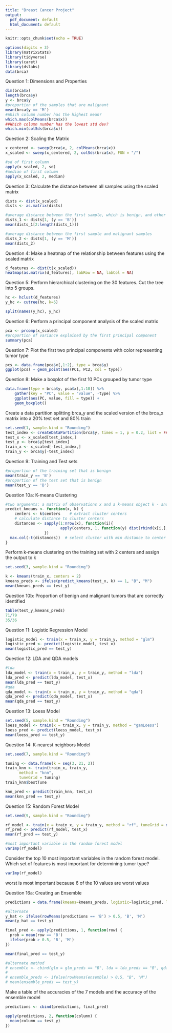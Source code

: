 ---
title: "Breast Cancer Project"
output:
  pdf_document: default
  html_document: default
---

```{r setup, include=FALSE}
knitr::opts_chunk$set(echo = TRUE)
```


```{r}
options(digits = 3)
library(matrixStats)
library(tidyverse)
library(caret)
library(dslabs)
data(brca)
```

Question 1: Dimensions and Properties
```{r}
dim(brca$x)
length(brca$y)
y <- brca$y
#proportion of the samples that are malignant
mean(brca$y == 'M')
#Which column number has the highest mean?
which.max(colMeans(brca$x))
##Which column number has the lowest std dev?
which.min(colSds(brca$x))
```


Question 2: Scaling the Matrix
```{r}
x_centered <- sweep(brca$x, 2, colMeans(brca$x))
x_scaled <- sweep(x_centered, 2, colSds(brca$x), FUN = "/")

#sd of first column
apply(x_scaled, 2, sd)
#median of first column
apply(x_scaled, 2, median)
```


Question 3: Calculate the distance between all samples using the scaled matrix
```{r}
dists <- dist(x_scaled)
dists <- as.matrix(dists)

#average distance between the first sample, which is benign, and other benign samples
dists_1 <- dists[1, (y == 'B')]
mean(dists_1[2:length(dists_1)])

#average distance between the first sample and malignant samples
dists_2 <- dists[1, (y == 'M')]
mean(dists_2)
```


Question 4: Make a heatmap of the relationship between features using the scaled matrix
```{r}
d_features <- dist(t(x_scaled))
heatmap(as.matrix(d_features), labRow = NA, labCol = NA)
```


Question 5: Perform hierarchical clustering on the 30 features. Cut the tree into 5 groups.
```{r}
hc <- hclust(d_features)
y_hc <- cutree(hc, k=5)

split(names(y_hc), y_hc)
```


Question 6: Perform a principal component analysis of the scaled matrix
```{r}
pca <- prcomp(x_scaled)
#proportion of variance explained by the first principal component
summary(pca)
```


Question 7: Plot the first two principal components with color representing tumor type 
```{r}
pcs <- data.frame(pca$x[,1:2], type = brca$y)
ggplot(pcs) + geom_point(aes(PC1, PC2, col = type))
```


Question 8: Make a boxplot of the first 10 PCs grouped by tumor type
```{r}
data.frame(type = brca$y, pca$x[,1:10]) %>%
    gather(key = "PC", value = "value", -type) %>%
    ggplot(aes(PC, value, fill = type)) +
    geom_boxplot()
```


Create a data partition splitting brca_y and the scaled version of the brca_x matrix into a 20% test set and 80% train
```{r}
set.seed(1, sample.kind = "Rounding")
test_index <- createDataPartition(brca$y, times = 1, p = 0.2, list = FALSE)
test_x <- x_scaled[test_index,]
test_y <- brca$y[test_index]
train_x <- x_scaled[-test_index,]
train_y <- brca$y[-test_index]
```


Question 9: Training and Test sets
```{r}
#proportion of the training set that is benign
mean(train_y == 'B')
#proportion of the test set that is benign
mean(test_y == 'B')
```


Question 10a: K-means Clustering
```{r}
#two arguments: a matrix of observations x and a k-means object k - and assigns each row of x to a cluster from k
predict_kmeans <- function(x, k) {
    centers <- k$centers    # extract cluster centers
    # calculate distance to cluster centers
    distances <- sapply(1:nrow(x), function(i){
                        apply(centers, 1, function(y) dist(rbind(x[i,], y)))
                 })
  max.col(-t(distances))  # select cluster with min distance to center
}
```

Perform k-means clustering on the training set with 2 centers and assign the output to k
```{r}
set.seed(3, sample.kind = "Rounding")

k <- kmeans(train_x, centers = 2)
kmeans_preds <- ifelse(predict_kmeans(test_x, k) == 1, "B", "M")
mean(kmeans_preds == test_y)
```

Question 10b: Proportion of benign and malignant tumors that are correctly identified
```{r}
table(test_y,kmeans_preds)
71/79
35/36
```


Question 11: Logistic Regression Model
```{r}
logistic_model <- train(x = train_x, y = train_y, method = "glm")
logistic_pred <- predict(logistic_model, test_x)
mean(logistic_pred == test_y)
```


Question 12: LDA and QDA models
```{r}
#lda
lda_model <- train(x = train_x, y = train_y, method = "lda")
lda_pred <- predict(lda_model, test_x)
mean(lda_pred == test_y)
#qda
qda_model <- train(x = train_x, y = train_y, method = "qda")
qda_pred <- predict(qda_model, test_x)
mean(qda_pred == test_y)
```


Question 13: Loess Model
```{r}
set.seed(5, sample.kind = "Rounding")
loess_model <- train(x = train_x, y = train_y, method = "gamLoess")
loess_pred <- predict(loess_model, test_x)
mean(loess_pred == test_y)
```


Question 14: K-nearest neighbors Model
```{r}
set.seed(7, sample.kind = "Rounding")

tuning <- data.frame(k = seq(3, 21, 2))
train_knn <- train(train_x, train_y,
      method = "knn", 
      tuneGrid = tuning)
train_knn$bestTune

knn_pred <- predict(train_knn, test_x)
mean(knn_pred == test_y)

```


Question 15: Random Forest Model
```{r}
set.seed(9, sample.kind = "Rounding")

rf_model <- train(x = train_x, y = train_y, method = "rf", tuneGrid = data.frame(mtry = c(3, 5, 7, 9)), importance = TRUE)
rf_pred <- predict(rf_model, test_x)
mean(rf_pred == test_y)

#most important variable in the random forest model
varImp(rf_model)
```

Consider the top 10 most important variables in the random forest model. Which set of features is most important for determining tumor type?
```{r}
varImp(rf_model)
```
worst is most important because 6 of the 10 values are worst values


Question 16a: Creating an Ensemble
```{r}
predictions = data.frame(kmeans=kmeans_preds, logistic=logistic_pred, lda=lda_pred, qda=qda_pred, loess=loess_pred, knn=knn_pred, rf=rf_pred)

#alternate
y_hat <- ifelse(rowMeans(predictions == 'B') > 0.5, 'B', 'M')
mean(y_hat == test_y)

final_pred <- apply(predictions, 1, function(row) {
  prob = mean(row == 'B')
  ifelse(prob > 0.5, 'B', 'M')
})

mean(final_pred == test_y)

#alternate method
# ensemble <- cbind(glm = glm_preds == "B", lda = lda_preds == "B", qda = qda_preds == "B", loess = loess_preds == "B", rf = rf_preds == "B", knn = knn_preds == "B", kmeans = kmeans_preds == "B")
# 
# ensemble_preds <- ifelse(rowMeans(ensemble) > 0.5, "B", "M")
# mean(ensemble_preds == test_y)
```


Make a table of the accuracies of the 7 models and the accuracy of the ensemble model
```{r}
predictions <- cbind(predictions, final_pred)

apply(predictions, 2, function(column) {
  mean(column == test_y)
})
```

